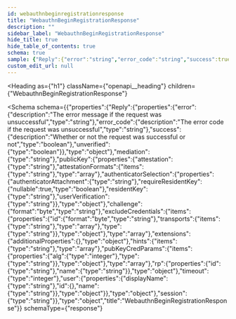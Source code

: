```yaml
---
id: webauthnbeginregistrationresponse
title: "WebauthnBeginRegistrationResponse"
description: ""
sidebar_label: "WebauthnBeginRegistrationResponse"
hide_title: true
hide_table_of_contents: true
schema: true
sample: {"Reply":{"error":"string","error_code":"string","success":true,"unverified":true},"mediation":"string","publicKey":{"attestation":"string","attestationFormats":["string"],"authenticatorSelection":{"authenticatorAttachment":"string","requireResidentKey":true,"residentKey":"string","userVerification":"string"},"challenge":"string","excludeCredentials":[{"id":"string","transports":["string"],"type":"string"}],"extensions":{},"hints":["string"],"pubKeyCredParams":[{"alg":0,"type":"string"}],"rp":{"id":"string","name":"string"},"timeout":0,"user":{"displayName":"string","id":{},"name":"string"}},"session":"string"}
custom_edit_url: null
---
```



<Heading
  as={"h1"}
  className={"openapi__heading"}
  children={"WebauthnBeginRegistrationResponse"}
>
</Heading>





<Schema
  schema={{"properties":{"Reply":{"properties":{"error":{"description":"The error message if the request was unsuccessful","type":"string"},"error_code":{"description":"The error code if the request was unsuccessful","type":"string"},"success":{"description":"Whether or not the request was successful or not","type":"boolean"},"unverified":{"type":"boolean"}},"type":"object"},"mediation":{"type":"string"},"publicKey":{"properties":{"attestation":{"type":"string"},"attestationFormats":{"items":{"type":"string"},"type":"array"},"authenticatorSelection":{"properties":{"authenticatorAttachment":{"type":"string"},"requireResidentKey":{"nullable":true,"type":"boolean"},"residentKey":{"type":"string"},"userVerification":{"type":"string"}},"type":"object"},"challenge":{"format":"byte","type":"string"},"excludeCredentials":{"items":{"properties":{"id":{"format":"byte","type":"string"},"transports":{"items":{"type":"string"},"type":"array"},"type":{"type":"string"}},"type":"object"},"type":"array"},"extensions":{"additionalProperties":{},"type":"object"},"hints":{"items":{"type":"string"},"type":"array"},"pubKeyCredParams":{"items":{"properties":{"alg":{"type":"integer"},"type":{"type":"string"}},"type":"object"},"type":"array"},"rp":{"properties":{"id":{"type":"string"},"name":{"type":"string"}},"type":"object"},"timeout":{"type":"integer"},"user":{"properties":{"displayName":{"type":"string"},"id":{},"name":{"type":"string"}},"type":"object"}},"type":"object"},"session":{"type":"string"}},"type":"object","title":"WebauthnBeginRegistrationResponse"}}
  schemaType={"response"}
>

</Schema>
